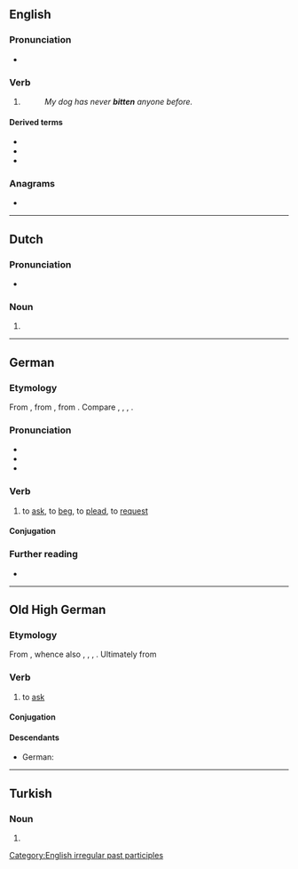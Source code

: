 {{also|Bitten}}
==English==

===Pronunciation===
* {{IPA|/ˈbɪtən/|/ˈbɪtn̩/|lang=en}}
*: {{rhymes|ɪtən|lang=en}}

===Verb===
{{head|en|past participle}}

# {{inflection of|bite||past|part|lang=en}}
#: ''My dog has never '''bitten''' anyone before.''

====Derived terms====
* {{l|en|bittenness}}
* {{l|en|once bitten, twice shy}}
* {{l|en|unbitten}}

===Anagrams===
* {{anagrams|en|BITNET|bettin'}}

[[Category:English irregular past participles]]

----

==Dutch==

===Pronunciation===
* {{audio|Nl-bitten.ogg|Audio|lang=nl}}

===Noun===
{{head|nl|noun plural form}}

# {{nl-noun form of|pl|bit}}

----

==German==

===Etymology===
{{PIE root|de|gʷʰedʰ}}
From {{inh|de|goh|bitten}}, from {{inh|de|gem-pro|*bidjaną}}, from {{der|de|ine-pro|*gʷʰedʰ-}}. Compare {{cog|nds|bidden}}, {{cog|nl|bidden}}, {{cog|en|bid}}, {{cog|da|bede}}.

===Pronunciation===
* {{IPA|/ˈbɪtn̩/|/ˈbɪtən/|lang=de}}
* {{audio|De-bitten.ogg|audio|lang=de}}
* {{audio|De-at-bitten.ogg|audio (Austria)|lang=de}}

===Verb===
{{de-verb-strong|class=5|bittet|bat|gebeten|past subjunctive=bäte}}

# {{lb|de|transitive|or|intransitive}} to [[ask]], to [[beg]], to [[plead]], to [[request]]

====Conjugation====
{{de-conj-strong|bitt|bat|gebeten|h|e||bät|a}}

===Further reading===
* {{R:Duden}}

----

==Old High German==

===Etymology===
{{PIE root|goh|gʷʰedʰ}}
From {{inh|goh|gem-pro|*bidjaną}}, whence also {{cog|osx|biddian}}, {{cog|ang|biddan}}, {{cog|non|biðja}}, {{cog|got|𐌱𐌹𐌳𐌾𐌰𐌽}}. Ultimately from {{der|goh|ine-pro|*gʷʰedʰ-}}

===Verb===
{{goh-verb}}

# to [[ask]]

====Conjugation====
{{goh-conj-st|class=5|bitt|bat|bāt|bët|impr=bitti}}

====Descendants====
* German: {{l|de|bitten}}

----

==Turkish==

===Noun===
{{head|tr|noun form}}

# {{inflection of|bit||abl|s|lang=tr}}